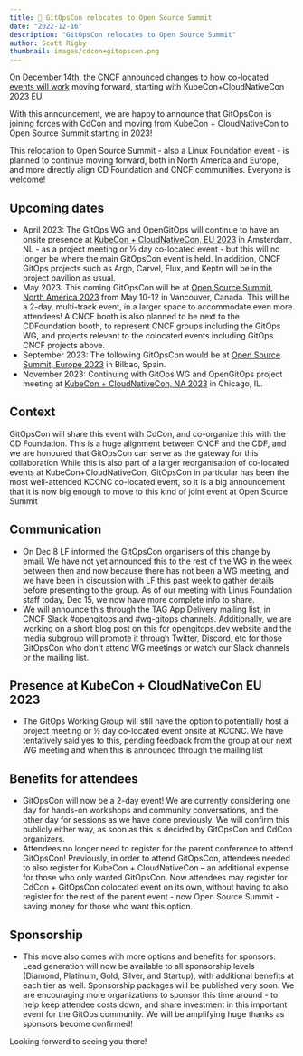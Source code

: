 ```yaml
---
title: 📢 GitOpsCon relocates to Open Source Summit
date: "2022-12-16"
description: "GitOpsCon relocates to Open Source Summit"
author: Scott Rigby
thumbnail: images/cdcon+gitopscon.png
---
```


On December 14th, the CNCF [announced changes to how co-located events will work](https://www.cncf.io/blog/2022/12/14/important-updates-for-2023-kubecon--cloudnativecon-and-co-located-events/) moving forward, starting with KubeCon+CloudNativeCon 2023 EU.

With this announcement, we are happy to announce that GitOpsCon is joining forces with CdCon and moving from KubeCon + CloudNativeCon to Open Source Summit starting in 2023!

This relocation to Open Source Summit - also a Linux Foundation event - is planned to continue moving forward, both in North America and Europe, and more directly align CD Foundation and CNCF communities. Everyone is welcome!

## Upcoming dates

- April 2023: The GitOps WG and OpenGitOps will continue to have an onsite presence at [KubeCon + CloudNativeCon, EU 2023](https://events.linuxfoundation.org/kubecon-cloudnativecon-europe/) in Amsterdam, NL - as a project meeting or ½ day co-located event - but this will no longer be where the main GitOpsCon event is held. In addition, CNCF GitOps projects such as Argo, Carvel, Flux, and Keptn will be in the project pavilion as usual.
- May 2023: This coming GitOpsCon will be at [Open Source Summit, North America 2023](https://events.linuxfoundation.org/open-source-summit-north-america/) from May 10-12 in Vancouver, Canada. This will be a 2-day, multi-track event, in a larger space to accommodate even more attendees! A CNCF booth is also planned to be next to the CDFoundation booth, to represent CNCF groups including the GitOps WG, and projects relevant to the colocated events including GitOps CNCF projects above.
- September 2023: The following GitOpsCon would be at [Open Source Summit, Europe 2023](https://events.linuxfoundation.org/open-source-summit-europe/) in Bilbao, Spain.
- November 2023: Continuing with GitOps WG and OpenGitOps project meeting at [KubeCon + CloudNativeCon, NA 2023](https://events.linuxfoundation.org/kubecon-cloudnativecon-north-america-2023/) in Chicago, IL.

## Context

GitOpsCon will share this event with CdCon, and co-organize this with the CD Foundation. This is a huge alignment between CNCF and the CDF, and we are honoured that GitOpsCon can serve as the gateway for this collaboration
While this is also part of a larger reorganisation of co-located events at KubeCon+CloudNativeCon,  GitOpsCon in particular has been the most well-attended KCCNC co-located event, so it is a big announcement that it is now big enough to move to this kind of joint event at Open Source Summit

## Communication

- On Dec 8 LF informed the GitOpsCon organisers of this change by email. We have not yet announced this to the rest of the WG in the week between then and now because there has not been a WG meeting, and we have been in discussion with LF this past week to gather details before presenting to the group. As of our meeting with Linus Foundation staff today, Dec 15, we now have more complete info to share.
- We will announce this through the TAG App Delivery mailing list, in CNCF Slack #opengitops and #wg-gitops channels. Additionally, we are working on a short blog post on this for opengitops.dev website and the media subgroup will promote it through Twitter, Discord, etc for those GitOpsCon who don't attend WG meetings or watch our Slack channels or the mailing list.

## Presence at KubeCon + CloudNativeCon EU 2023

- The GitOps Working Group will still have the option to potentially host a project meeting or ½ day co-located event onsite at KCCNC. We have tentatively said yes to this, pending feedback from the group at our next WG meeting and when this is announced through the mailing list

## Benefits for attendees

- GitOpsCon will now be a 2-day event! We are currently considering one day for hands-on workshops and community conversations, and the other day for sessions as we have done previously. We will confirm this publicly either way, as soon as this is decided by GitOpsCon and CdCon organizers.
- Attendees no longer need to register for the parent conference to attend GitOpsCon! Previously, in order to attend GitOpsCon, attendees needed to also register for KubeCon + CloudNativeCon – an additional expense for those who only wanted GitOpsCon. Now attendees may register for CdCon + GitOpsCon colocated event on its own, without having to also register for the rest of the parent event - now Open Source Summit - saving money for those who want this option.

## Sponsorship

- This move also comes with more options and benefits for sponsors. Lead generation will now be available to all sponsorship levels (Diamond, Platinum, Gold, Silver, and Startup), with additional benefits at each tier as well. Sponsorship packages will be published very soon. We are encouraging more organizations to sponsor this time around - to help keep attendee costs down, and share investment in this important event for the GitOps community. We will be amplifying huge thanks as sponsors become confirmed!

Looking forward to seeing you there!

